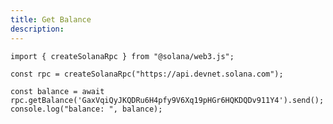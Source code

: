 ```yaml
---
title: Get Balance
description: 
---
```


```
import { createSolanaRpc } from "@solana/web3.js";

const rpc = createSolanaRpc("https://api.devnet.solana.com");

const balance = await rpc.getBalance('GaxVqiQyJKQDRu6H4pfy9V6Xq19pHGr6HQKDQDv911Y4').send();
console.log("balance: ", balance);
```